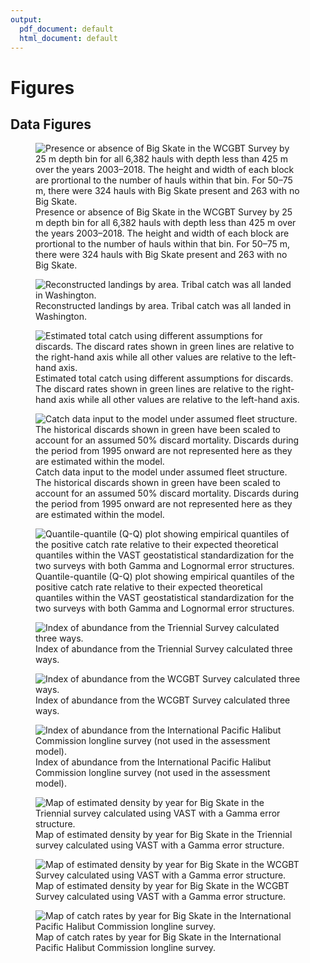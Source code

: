 ```yaml
---
output:
  pdf_document: default
  html_document: default
---
```



\FloatBarrier
\newpage

<!-- ====================================================================== -->
<!-- **************************             ******************************* --> 
<!-- **************************BEGIN FIGURES******************************* --> 
<!-- **************************             ******************************* -->
<!-- ====================================================================== -->

# Figures

## Data Figures

<!-- ====================================================================== --> 
<!-- *********************INTRODUCTION FIGURES***************************** --> 
<!-- ====================================================================== --> 



<!-- ********************************************************************** --> 
<!-- *************************Data FIGURES********************************* --> 
<!-- ********************************************************************** -->


<!-- [H] to control floating -->

\begin{figure}[!h]
\begin{centering}
\includegraphics{r4ss/plots_mod1/data_plot.png}
\caption{Summary of data sources used in the `r mod1_label`.}\label{fig:data_plot}
\end{centering}
\end{figure}

\clearpage

<!-- ![Summary of data sources used in the `r mod1_label`. \label{fig:data_plot}](r4ss/plots_mod1/data_plot.png) -->

\FloatBarrier

\newpage

<!-- [H] to control floating -->

\begin{figure}[!h]
\begin{centering}
\vspace{2.5cm}
\includegraphics{Figures/survey_hauls_map.png}
\caption{Map showing the distribution of Big Skate within the area covered by the West Coast Groundfish Bottom Trawl Survey aggregated over the years 2003--2018.}\label{fig:survey_hauls_map}
\end{centering}
\end{figure}

\newpage


<!-- ![Map showing the distribution of Big Skate within the area covered by the West Coast Groundfish Bottom Trawl Survey aggregated over the years 2003--2018. \label{fig:boundary_map}](Figures/survey_hauls_map.png) -->

\FloatBarrier

![Presence or absence of Big Skate in the WCGBT Survey by 25 m depth bin for all 6,382 hauls with depth less than 425 m over the years 2003--2018. The height and width of each block are prortional to the number of hauls within that bin. For 50--75 m, there were 324 hauls with Big Skate present and 263 with no Big Skate.\label{fig:WCGBTS_presence_absence_by_depth_bin}](Figures/WCGBTS_presence_absence_by_depth_bin.png)


![Reconstructed landings by area. Tribal catch was all landed in Washington. \label{fig:catch_by_state}](Figures/catch_by_source.png)

![Estimated total catch using different assumptions for discards. The discard rates shown in green lines are relative to the right-hand axis while all other values are relative to the left-hand axis.\label{fig:discard_calculations}](Figures/discard_calculations.png)

![Catch data input to the model under assumed fleet structure. The historical discards shown in green have been scaled to account for an assumed 50% discard mortality. Discards during the period from 1995 onward are not represented here as they are estimated within the model. \label{fig:catch_input_plot}](r4ss/plots_mod1/catch2 landings stacked.png)




\FloatBarrier

<!-- ********************************************************************** -->
<!-- ****************Fleet xx Index FIGURES************************* -->
<!-- ********************************************************************** --> 

![Quantile-quantile (Q-Q) plot showing empirical quantiles of the positive catch rate relative to their expected theoretical quantiles within the VAST geostatistical standardization for the two surveys with both Gamma and Lognormal error structures.\label{fig:VAST_QQ_plots}](Figures/VAST_QQ_plots.png)

![Index of abundance from the Triennial Survey calculated three ways.\label{fig:Triennial_index_compare}](Figures/Triennial_index_compare.png)

![Index of abundance from the WCGBT Survey calculated three ways.\label{fig:WCGBTS_index_compare}](Figures/WCGBTS_index_compare.png)

![Index of abundance from the International Pacific Halibut Commission longline survey (not used in the assessment model).\label{fig:IPHC_index}](Figures/IPHC index for Big Skate.png)

![Map of estimated density by year for Big Skate in the Triennial survey calculated using VAST with a Gamma error structure.\label{fig:VAST_Yearly_Dens_Triennial}](Figures/VAST_Yearly_Dens_Triennial.png)

![Map of estimated density by year for Big Skate in the WCGBT Survey calculated using VAST with a Gamma error structure. \label{fig:VAST_Yearly_Dens_WCGBTS}](Figures/VAST_Yearly_Dens_WCGBTS.png)

![Map of catch rates by year for Big Skate in the International Pacific Halibut Commission longline survey. \label{fig:IPHC_map}](Figures/IPHC_BigSkate_map.png)


\FloatBarrier


\FloatBarrier
<!-- ********************************************************************** -->
<!-- ***************Fleet xx index FIGURES*********************--> 
<!-- ********************************************************************** -->


\FloatBarrier


\FloatBarrier

<!-- ********************************************************************** -->
<!-- ***************Fleet xx index FIGURES********************--> 
<!-- ********************************************************************** -->





\FloatBarrier

<!-- ********************************************************************** -->
<!-- *************Recreational onboard observer FIGURES******************** --> 
<!-- ********************************************************************** -->







\FloatBarrier


